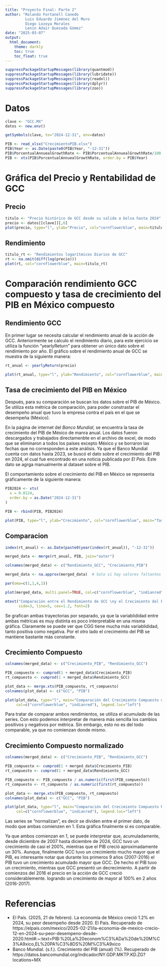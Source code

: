 ```yaml
---
title: "Proyecto Final: Parte 2"
author: "Rolando Fortanell Canedo
         Luis Eduardo Jiménez del Muro
         Diego Lozoya Morales
         Lenin Adair Quezada Gómez"
date: "2025-03-07"
output: 
  html_document:
    theme: darkly
    toc: true
    toc_float: true
---
```


```r
suppressPackageStartupMessages(library(quantmod))
suppressPackageStartupMessages(library(lubridate))
suppressPackageStartupMessages(library(readxl))
suppressPackageStartupMessages(library(dplyr))
suppressPackageStartupMessages(library(zoo))
```

# Datos

```r
clave <- "GCC.MX"
datos <- new.env()

getSymbols(clave, to="2024-12-31", env=datos)

PIB <- read_xlsx("CrecimientoPIB.xlsx")
PIB$Year <- as.Date(paste0(PIB$Year, "-12-31"))
PIB$PorcentualAnnuealGrowthRate <- PIB$PorcentualAnnuealGrowthRate/100
PIB <- xts(PIB$PorcentualAnnuealGrowthRate, order.by = PIB$Year)
```

# **Gráfica del Precio y Rentabilidad de GCC**

## Precio

```r
titulo <- "Precio histórico de GCC desde su salida a bolsa hasta 2024"
precio <- datos[[clave]][,6]
plot(precio, type="l", ylab="Precio", col="cornflowerblue", main=titulo)
```

## Rendimiento

```r
titulo_rt <- "Rendimientos logarítmicos Diarios de GCC"
rt <- na.omit(diff(log(precio)))
plot(rt, col="cornflowerblue", main=titulo_rt)
```

# **Comparación rendimiento GCC compuesto y tasa de crecimiento del PIB en México compuesto**

## Rendimiento GCC

En primer lugar se necesita calcular el rendimiento anual de la acción de GCC. Anteriormente se calculo el rendimiento diario, para este ejercicio se utiliza la función "yearlyReturn" para obtener un único dato sobre el rendimiento por año. El gráfico sobre el rendimiento anual de GCC se muestra de la siguiente manera:

```r
rt_anual <- yearlyReturn(precio)

plot(rt_anual, type="l", ylab="Rendimiento", col="cornflowerblue", main="Rendimiento anual de GCC")
```

## Tasa de crecimiento del PIB en México

Después, para su comparación se buscan los datos sobre el PIB de México. Se utiliza esta métrica de comparación, para poder constrastar el desempeño anual que tuvo la empresa contra el país en el que se desempeña (México).

En la página de internet del *Banco Mundial*, se encuentra la tasa de crecimiento del PIB de México de manra anual. Los datos fueron descargados y trabajados directamenbte en el archivo de excel, de modo que se eliminaron a todos los países excepto México y se borraron las fechas que no corresponden a este análisis. Ya que el Banco Mundial cuenta con datos hasta 2023, se buscó el dato sobre el crecimiento del PIB en 2024, el cual fue encontrado en una noticia publicada por *El País*. Este dato se agrga manualmente al dataset sobre el PIB.

El comportamiento sobre el crecimiento del PIB en México se representa gráficamente de la siguiente manera:

```r
PIB2024 <- xts(
  x = 0.0124,
  order.by = as.Date("2024-12-31")
)

PIB <- rbind(PIB, PIB2024)

plot(PIB, type="l", ylab="Crecimiento", col="cornflowerblue", main="Tasa de crecimiento del PIB en México")
```

## Comparacion

```r
index(rt_anual) <- as.Date(paste0(year(index(rt_anual)), "-12-31"))

merged_data <- merge(rt_anual, PIB, join="outer")

colnames(merged_data) <- c("Rendimiento_GCC", "Crecimiento_PIB")

merged_data <- na.approx(merged_data)  # Solo si hay valores faltantes

par(oma=c(1,1,4,1)) 

plot(merged_data, multi.panel=TRUE, col=c("cornflowerblue", "indianred"), main="")

mtext("Comparación entre el Rendimiento de GCC \ny el Crecimiento del PIB en México", 
      side=3, line=5, cex=1.2, font=2) 
```

Se grafican ambas trayectorias por separado, ya que la variablididad entre ambas métricas es muy distinta es poco interpretable en una misma gráfica. Claramente se puede ver que CGG tiene mucha más variablididad, tanto positiva como negativa. Por el otro lado el crecimeinto del PIB se mantiene bastante más constante.

## Crecimiento Compuesto

```r
colnames(merged_data) <- c("Crecimiento_PIB", "Rendimiento_GCC")

PIB_compuesto <- cumprod(1 + merged_data$Crecimiento_PIB)
rt_compuesto <- cumprod(1 + merged_data$Rendimiento_GCC)

plot_data <- merge.xts(PIB_compuesto, rt_compuesto)
colnames(plot_data) <- c("GCC", "PIB")

plot(plot_data, type="l", main="Comparación del Crecimiento Compuesto de GCC \ny del PIB en México", 
     col=c("cornflowerblue", "indianred"), legend.loc="left")
```

Para tratar de comparar ambos rendimientos, se utiliza el acumulado de las series. Con esto podemos interpretar de manera más sencilla los cambios positivos y negativos por métrica. Sin embargo, esto no es del todo comparable, ya que no comienzan donde mismo.

## Crecimiento Compuesto normalizado

```r
colnames(merged_data) <- c("Crecimiento_PIB", "Rendimiento_GCC")

PIB_compuesto <- cumprod(1 + merged_data$Crecimiento_PIB)
rt_compuesto <- cumprod(1 + merged_data$Rendimiento_GCC)

PIB_compuesto <- PIB_compuesto / as.numeric(first(PIB_compuesto))
rt_compuesto <- rt_compuesto / as.numeric(first(rt_compuesto))

plot_data <- merge.xts(PIB_compuesto, rt_compuesto)
colnames(plot_data) <- c("GCC", "PIB")

plot(plot_data, type="l", main="Comparación del Crecimiento Compuesto Normalizado \nde GCC y del PIB en México", 
     col=c("cornflowerblue", "indianred"), legend.loc="left")
```

Las series se "normalizan", es decir se dividen entre el primer dato, de modo que ambas comienzen en 1. Esta gráfica finalmente si es comparable. 

Ya que ambos comienzan en 1, se puede interpretar que, acumuladamente, desde diciembre de 2007 hasta diciembre de 2024, GCC tuvo un crecimiento de casi el 200%, mientras que el PIB creció aproximadamente un 30%. Aunque, finalmente GCC tuvo un crecimiento mucho mayor que el PIB, es interesante notar que durante los primeros 9 años (2007-2016) el PIB tuvo un crecimiento acumulado mayor que GCC. De hecho el PIB tuvo un crecimiento, mientras que GCC presentó un decrecimiento. A partir de comienzos del 2016 el precio en la acción de GCC creció considerablemente. logrando un crecimiento de mayor al 100% en 2 años (2016-2017).

# **Referencias**

- El País. (2025, 21 de febrero). La economía de México creció 1.2% en 2024, su peor desempeño desde 2020. El País. Recuperado de https://elpais.com/mexico/2025-02-21/la-economia-de-mexico-crecio-12-en-2024-su-peor-desempeno-desde-2020.html#:~:text=PIB:%20La%20econom%C3%ADa%20de%20M%C3%A9xico,EL%20PA%C3%8DS%20M%C3%A9xico
- Banco Mundial. (s.f.). Crecimiento del PIB (anual) (%). Recuperado de https://datos.bancomundial.org/indicador/NY.GDP.MKTP.KD.ZG?locations=MX

